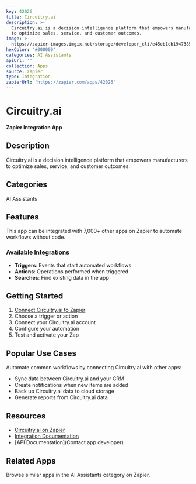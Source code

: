 ```yaml
---
key: 42026
title: Circuitry.ai
description: >-
  Circuitry.ai is a decision intelligence platform that empowers manufacturers
  to optimize sales, service, and customer outcomes.
image: >-
  https://zapier-images.imgix.net/storage/developer_cli/e45eb1cb194738503a2ef954bed02c06.png?auto=format%2Ccompress&ixlib=python-3.0.0&q=50
hexColor: '#000000'
categories: AI Assistants
apiUrl: ''
collection: Apps
source: zapier
type: Integration
zapierUrl: 'https://zapier.com/apps/42026'
---
```

# Circuitry.ai

**Zapier Integration App**

## Description

Circuitry.ai is a decision intelligence platform that empowers manufacturers to optimize sales, service, and customer outcomes.

## Categories

AI Assistants

## Features

This app can be integrated with 7,000+ other apps on Zapier to automate workflows without code.

### Available Integrations

- **Triggers**: Events that start automated workflows
- **Actions**: Operations performed when triggered
- **Searches**: Find existing data in the app

## Getting Started

1. [Connect Circuitry.ai to Zapier](https://zapier.com/apps/42026)
2. Choose a trigger or action
3. Connect your Circuitry.ai account
4. Configure your automation
5. Test and activate your Zap

## Popular Use Cases

Automate common workflows by connecting Circuitry.ai with other apps:

- Sync data between Circuitry.ai and your CRM
- Create notifications when new items are added
- Back up Circuitry.ai data to cloud storage
- Generate reports from Circuitry.ai data

## Resources

- [Circuitry.ai on Zapier](https://zapier.com/apps/42026)
- [Integration Documentation](https://zapier.com/apps/42026/integrations)
- [API Documentation](Contact app developer)

## Related Apps

Browse similar apps in the AI Assistants category on Zapier.
